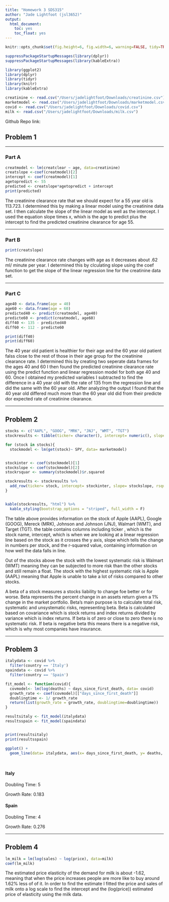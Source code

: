 ```yaml
---
title: "Homework 3 SDS315"
author: "Jade Lightfoot (jsl3652)"
output:
  html_document:
    toc: yes
    toc_float: yes
---
```

```r
knitr::opts_chunk$set(fig.height=6, fig.width=6, warning=FALSE, tidy=TRUE, tidy.opts=list(width.cutoff=60))

suppressPackageStartupMessages(library(dplyr))
suppressPackageStartupMessages(library(kableExtra))


```


```r
library(ggplot2)
library(dplyr)
library(tidyr)
library(knitr)
library(kableExtra)

creatinine <- read.csv("/Users/jadelightfoot/Downloads/creatinine.csv")
marketmodel <- read.csv("/Users/jadelightfoot/Downloads/marketmodel.csv")
covid <- read.csv("/Users/jadelightfoot/Downloads/covid.csv")
milk <- read.csv("/Users/jadelightfoot/Downloads/milk.csv")
```

Github Repo link:

## **Problem 1** ##

***

### **Part A** ###

```r
creatmodel <- lm(creatclear ~ age, data=creatinine)
creatslope <-coef(creatmodel)[2]
intercept <- coef(creatmodel)[1]
agetopredict <- 55
predicted <- creatslope*agetopredict + intercept 
print(predicted)
```

The creatinine clearance rate that we should expect for a 55 year old is 113.723. I determined this by making a linear model using the creatinine data set. I then calculate the slope of the linear model as well as the intercept. I used the equation slope times x, whixh is the age to predict plus the intercept to find the predicted creatinine clearance for age 55. 


***
### **Part B** ###
```r
print(creatslope)
```

The creatinine clearance rate changes with age as it decreases about .62 ml/ minute per year. I determined this by clculating slope using the coef function to get the slope of the linear regression line for the creatinine data set. 


***
### **Part C** ###
```r
age40 <- data.frame(age = 40)
age60 <- data.frame(age = 60)
predicted40 <- predict(creatmodel, age40)
predicte60 <- predict(creatmodel, age60)
diff40 <- 135 - predicted40
diff60 <- 112 - predicte60

print(diff40)
print(diff60)

```

The 40 year old patient is healthier for their age and the 60 year old patient falss close to the rest of those in their age group for the creatinine clearance rate. I determined this by creating two seperate data frames for the ages 40 and 60 I then found the predicted creatinine clearance rate using the predict function and linear regression model for both age 40 and 60. Once I obtained my predicted variables I subtracted to find the difference in a 40 year old with the rate of 135 from the regression line and did the same with the 60 year old. After analyzing the output I found that the 40 year old differed much more than the 60 year old did from their predicte dor expected rate of creatinine clearance. 

***

## **Problem 2** ##

```r

stocks <- c("AAPL", "GOOG", "MRK", "JNJ", "WMT", "TGT")
stockresults <- tibble(ticker= character(), intercept= numeric(), slope= numeric(), rsquared= numeric())

for (stock in stocks){
  stockmodel <- lm(get(stock)~ SPY, data= marketmodel)


stockinter <- coef(stockmodel)[1]
stockslope <- coef(stockmodel)[2]
stockrsquar <- summary(stockmodel)$r.squared

stockresults <- stockresults %>%
  add_row(ticker= stock, intercept= stockinter, slope= stockslope, rsquared = stockrsquar)
}


kable(stockresults, "html") %>%
  kable_styling(bootstrap_options = "striped", full_width = F) 
```


The table above provides information on the stock of Apple (AAPL), Google (GOOG), Mereck (MRK), Johnson and Johnson (JNJ), Walmart (WMT), and Target (TGT). the table contains columns including ticker , which is the stock name, intercept, which is when we are looking at a linear regression line based on the stock as it crosses the y axis, slope which tells the change in numbers per stock, and the r-squared value, containing information on how well the data falls in line. 

Out of the stocks above the stock with the lowest systematic risk is Walmart (WMT) meaning they can be subjected to more risk than the other stocks and still remain a float. The stock with the highest systematic risk is Apple (AAPL) meaning that Apple is unable to take a lot of risks compared to other stocks. 

A beta of a stock measures a stocks liability to change foe better or for worse.  Beta represents the percent change in an assets return given a 1% change in the market portfolio. Beta's main purpose is to calculate total risk, systematic and unsystematic risks, representing beta. Beta is calculated based on covariance which is stock returns and index returns divided by variance which is index returns. If beta is of zero or close to zero there is no systematic risk. If beta is negative beta this means there is a negative risk, which is why most companies have insurance. 


***

## **Problem 3** ##

```r
italydata <- covid %>%
  filter(country == 'Italy')
spaindata <- covid %>%
  filter(country == 'Spain')

fit_model <- function(covid){
  covmodel<- lm(log(deaths) ~ days_since_first_death, data= covid)
  growth_rate <- coef(covmodel)[["days_since_first_death"]]
  doublingtime <- 1/ growth_rate
  return(list(growth_rate = growth_rate, doublingtime=doublingtime))
}

resultsitaly <- fit_model(italydata)
resultsspain <- fit_model(spaindata)



```

```r
print(resultsitaly)
print(resultsspain)

```


```r

ggplot() +
  geom_line(data= italydata, aes(x= days_since_first_death, y= deaths, color = "Italy"), size = 1) + geom_line(data= spaindata, aes(x= days_since_first_death, y= deaths, color = "Spain"), size = 1) +labs(title = "COVID-19 Daily Deaths", x= "Days Since First Death", y="Country") + theme_minimal() 




```

#### **Italy** ####
Doubling Time: 5

Growth Rate: 0.183


#### **Spain** ####
Doubling Time: 4

Growth Rate: 0.276


***

## **Problem 4** ##

```r
lm_milk = lm(log(sales) ~ log(price), data=milk)
coef(lm_milk)

```

The estimated price elasticity of the demand for milk is about -1.62, meaning that when the price increases people are more like to buy around 1.62% less of of it. In order to find the estimate I fitted the price and sales of milk onto a log scale to find the intercept and the (log(price)) estimated price of elasticity using the milk data.







